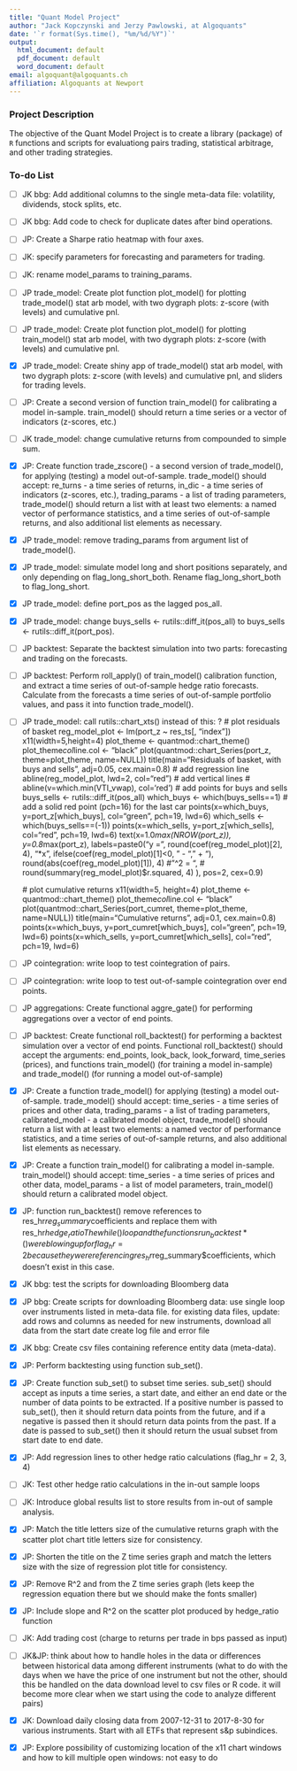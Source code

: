 ```yaml
---
title: "Quant Model Project"
author: "Jack Kopczynski and Jerzy Pawlowski, at Algoquants"
date: '`r format(Sys.time(), "%m/%d/%Y")`'
output:
  html_document: default
  pdf_document: default
  word_document: default
email: algoquant@algoquants.ch
affiliation: Algoquants at Newport
---
```


### Project Description

The objective of the Quant Model Project is to create a library (package) of `R` functions and scripts for evaluationg pairs trading, statistical arbitrage, and other trading strategies.



### To-do List

+ [ ] JK bbg: Add additional columns to the single meta-data file: volatility, dividends, stock splits, etc.

+ [ ] JK bbg: Add code to check for duplicate dates after bind operations.

+ [ ] JP: Create a Sharpe ratio heatmap with four axes.

+ [ ] JK: specify parameters for forecasting and parameters for trading.

+ [ ] JK: rename model_params to training_params.

+ [ ] JP trade_model: Create plot function plot_model() for plotting trade_model() stat arb model, with two dygraph plots: z-score (with levels) and cumulative pnl.

+ [ ] JP trade_model: Create plot function plot_model() for plotting train_model() stat arb model, with two dygraph plots: z-score (with levels) and cumulative pnl.

+ [x] JP trade_model: Create shiny app of trade_model() stat arb model, with two dygraph plots: z-score (with levels) and cumulative pnl, and sliders for trading levels.

+ [ ] JP: Create a second version of function train_model() for calibrating a model in-sample.
train_model() should return a time series or a vector of indicators (z-scores, etc.)

+ [ ] JK trade_model: change cumulative returns from compounded to simple sum.

+ [x] JP: Create function trade_zscore() - a second version of trade_model(), for applying (testing) a model out-of-sample.
trade_model() should accept: 
re_turns - a time series of returns,
in_dic - a time series of indicators (z-scores, etc.),
trading_params - a list of trading parameters,
trade_model() should return a list with at least two elements: a named vector of performance statistics, and a time series of out-of-sample returns, and also additional list elements as necessary.

+ [x] JP trade_model: remove trading_params from argument list of trade_model(). 

+ [x] JP trade_model: simulate model long and short positions separately, and only depending on flag_long_short_both.  Rename flag_long_short_both to flag_long_short.

+ [x] JP trade_model: define port_pos as the lagged pos_all.

+ [x] JP trade_model: change buys_sells <- rutils::diff_it(pos_all) to buys_sells <- rutils::diff_it(port_pos).

+ [ ] JP backtest: Separate the backtest simulation into two parts: forecasting and trading on the forecasts.

+ [ ] JP backtest: Perform roll_apply() of train_model() calibration function, and extract a time series of out-of-sample hedge ratio forecasts.  Calculate from the forecasts a time series of out-of-sample portfolio values, and pass it into function trade_model(). 

+ [ ] JP trade_model: call rutils::chart_xts() instead of this: ?
    # plot residuals of basket
    reg_model_plot <- lm(port_z ~ res_ts[, "index"])
    x11(width=5,height=4)
    plot_theme <- quantmod::chart_theme()
    plot_theme$col$line.col <- "black"
    plot(quantmod::chart_Series(port_z, theme=plot_theme, name=NULL))
    title(main="Residuals of basket, with buys and sells",
          adj=0.05, cex.main=0.8)
    # add regression line
    abline(reg_model_plot, lwd=2, col="red")
    # add vertical lines
    # abline(v=which.min(VTI_vwap), col='red')
    # add points for buys and sells
    buys_sells <- rutils::diff_it(pos_all)
    which_buys <- which(buys_sells==1)
    # add a solid red point (pch=16) for the last car
    points(x=which_buys,
           y=port_z[which_buys],
           col="green", pch=19, lwd=6)
    which_sells <- which(buys_sells==(-1))
    points(x=which_sells,
           y=port_z[which_sells],
           col="red", pch=19, lwd=6)
    text(x=1.0*max(NROW(port_z)), y=0.8*max(port_z),
         labels=paste0("y = ",
                       round(coef(reg_model_plot)[2], 4), "*x",
                       ifelse(coef(reg_model_plot)[1]<0, " - ", " + "),
                       round(abs(coef(reg_model_plot)[1]), 4)
                       # "\nR^2 = ",
                       # round(summary(reg_model_plot)$r.squared, 4)
         ),
         pos=2, cex=0.9)


    # plot cumulative returns
    x11(width=5, height=4)
    plot_theme <- quantmod::chart_theme()
    plot_theme$col$line.col <- "black"
    plot(quantmod::chart_Series(port_cumret, theme=plot_theme, name=NULL))
    title(main="Cumulative returns", adj=0.1, cex.main=0.8)
    points(x=which_buys,
           y=port_cumret[which_buys],
           col="green", pch=19, lwd=6)
    points(x=which_sells,
           y=port_cumret[which_sells],
           col="red", pch=19, lwd=6)


+ [ ] JP cointegration: write loop to test cointegration of pairs.

+ [ ] JP cointegration: write loop to test out-of-sample cointegration over end points.

+ [ ] JP aggregations: Create functional aggre_gate() for performing aggregations over a vector of end points.

+ [ ] JP backtest: Create functional roll_backtest() for performing a backtest simulation over a vector of end points.
Functional roll_backtest() should accept the arguments: end_points, look_back, look_forward, time_series (prices), and functions train_model() (for training a model in-sample) and trade_model() (for running a model out-of-sample)

+ [x] JP: Create a function trade_model() for applying (testing) a model out-of-sample.
trade_model() should accept: 
time_series - a time series of prices and other data,
trading_params - a list of trading parameters,
calibrated_model - a calibrated model object,
trade_model() should return a list with at least two elements: a named vector of performance statistics, and a time series of out-of-sample returns, and also additional list elements as necessary.

+ [x] JP: Create a function train_model() for calibrating a model in-sample.
train_model() should accept: 
time_series - a time series of prices and other data,
model_params - a list of model parameters,
train_model() should return a calibrated model object.

+ [x] JP: function run_backtest() remove references to res_hr$reg_summary$coefficients and replace them with res_hr$hedge_ratio
The while() loop and the functions run_backtest*() were blowing up for flag_hr=2 because they were referencing res_hr$reg_summary$coefficients, which doesn't exist in this case.

+ [x] JK bbg: test the scripts for downloading Bloomberg data

+ [x] JP bbg: Create scripts for downloading Bloomberg data: use single loop over instruments listed in meta-data file.
for existing data files, update: add rows and columns as needed
for new instruments, download all data from the start date
create log file and error file

+ [x] JK bbg: Create csv files containing reference entity data (meta-data).

+ [x] JP: Perform backtesting using function sub_set().

+ [x] JP: Create function sub_set() to subset time series.
sub_set() should accept as inputs a time series, a start date, and either an end date or the number of data points to be extracted.  If a positive number is passed to sub_set(), then it should return data points from the future, and if a negative is passed then it should return data points from the past.  If a date is passed to sub_set() then it should return the usual subset from start date to end date.

+ [x] JP: Add regression lines to other hedge ratio calculations (flag_hr = 2, 3, 4)

+ [ ] JK: Test other hedge ratio calculations in the in-out sample loops

+ [ ] JK: Introduce global results list to store results from in-out of sample analysis.

+ [x] JP: Match the title letters size of the cumulative returns graph with the scatter plot chart title letters size for consistency.

+ [x] JP: Shorten the title on the Z time series graph and match the letters size with the size of regression plot title for consistency. 

+ [x] JP: Remove R^2 and from the Z time series graph (lets keep the regression equation there but we should make the fonts smaller)

+ [x] JP: Include slope and R^2 on the scatter plot produced by hedge_ratio function 

+ [ ] JK: Add trading cost (charge to returns per trade in bps passed as input)

+ [ ] JK&JP: think about how to handle holes in the data or differences between historical data among different instruments (what to do with the days when we have the price of one instrument but not the other, should this be handled on the data download level to csv files or R code. it will become more clear when we start using the code to analyze different pairs)

+ [x] JK: Download daily closing data from 2007-12-31 to 2017-8-30 for various instruments. Start with all ETFs that represent s&p subindices. 

+ [x] JP: Explore possibility of customizing location of the x11 chart windows and how to kill multiple open windows: not easy to do



